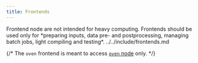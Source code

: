 ```yaml
---
title: Frontends
---
```


<Callout  type="warn" title="Warning">
    Frontend node are not intended for heavy computing. Frontends should be used only for *preparing inputs, data pre- and postprocessing, managing batch jobs, light compiling and testing*.
</Callout>

<include>
  ../../include/frontends.md
</include>

{/*
<Callout type="info" title="oven frontend">
    The `oven` frontend is meant to access [`oven` node](../../computing/infrastructure/specific-nodes#oven-node) only.
</Callout>
*/}



